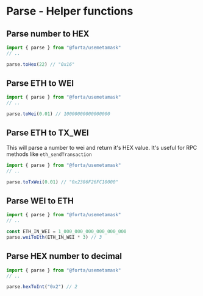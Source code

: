 # Parse - Helper functions

## Parse number to HEX

```jsx
import { parse } from "@forta/usemetamask"
// ..

parse.toHex(22) // "0x16"
```

## Parse ETH to WEI

```jsx
import { parse } from "@forta/usemetamask"
// ..

parse.toWei(0.01) // 10000000000000000
```

## Parse ETH to TX_WEI

This will parse a number to wei and return it's HEX value.
It's useful for RPC methods like `eth_sendTransaction`

```jsx
import { parse } from "@forta/usemetamask"
// ..

parse.toTxWei(0.01) // "0x2386F26FC10000"
```

## Parse WEI to ETH

```jsx
import { parse } from "@forta/usemetamask"
// ..

const ETH_IN_WEI = 1_000_000_000_000_000_000
parse.weiToEth(ETH_IN_WEI * 3) // 3
```

## Parse HEX number to decimal

```jsx
import { parse } from "@forta/usemetamask"
// ..

parse.hexToInt("0x2") // 2
```
